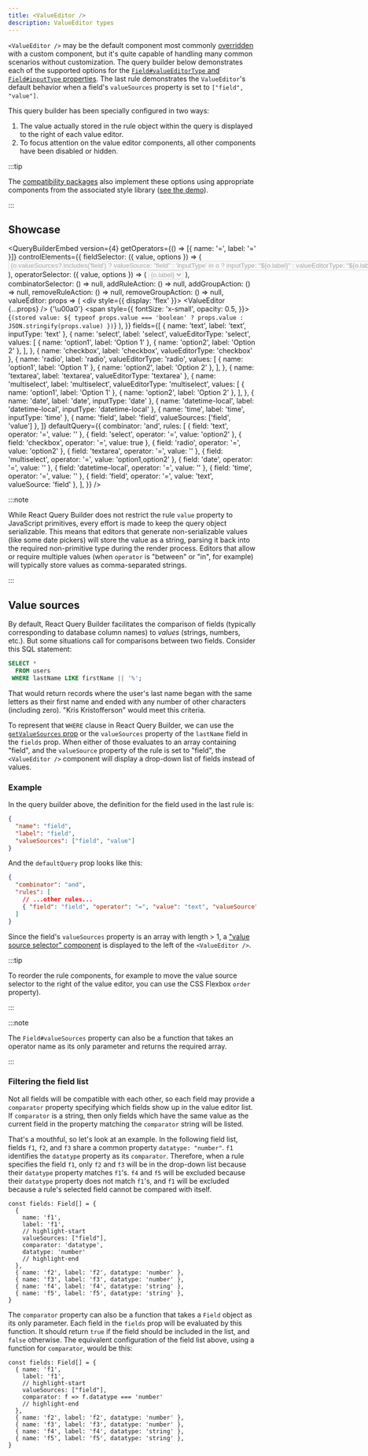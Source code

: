```yaml
---
title: <ValueEditor />
description: ValueEditor types
---
```



<TypeScriptAdmonition />

`<ValueEditor />` may be the default component most commonly [overridden](./querybuilder#valueeditor) with a custom component, but it's quite capable of handling many common scenarios without customization. The query builder below demonstrates each of the supported options for the [`Field#valueEditorType` and `Field#inputType` properties](../typescript#fields). The last rule demonstrates the `ValueEditor`'s default behavior when a field's `valueSources` property is set to `["field", "value"]`.

This query builder has been specially configured in two ways:

1. The value actually stored in the rule object within the query is displayed to the right of each value editor.
2. To focus attention on the value editor components, all other components have been disabled or hidden.

:::tip

The [compatibility packages](../compat) also implement these options using appropriate components from the associated style library ([see the demo](https://react-querybuilder.js.org/react-querybuilder)).

:::

## Showcase


<QueryBuilderEmbed
  version={4}
  getOperators={() => [{ name: '=', label: '=' }]}
  controlElements={{
    fieldSelector: ({ value, options }) => (
      <select value={value} disabled>
        {options.map(o => (
          <option key={o.name} value={o.name}>
            {o.valueSources?.includes('field')
              ? `valueSource: "field"`
              : 'inputType' in o
              ? `inputType: "${o.label}"`
              : `valueEditorType: "${o.label}"`}
          </option>
        ))}
      </select>
    ),
    operatorSelector: ({ value, options }) => (
      <select value={value} disabled>
        {options.map(o => (
          <option key={o.name} value={o.name}>
            {o.label}
          </option>
        ))}
      </select>
    ),
    combinatorSelector: () => null,
    addRuleAction: () => null,
    addGroupAction: () => null,
    removeRuleAction: () => null,
    removeGroupAction: () => null,
    valueEditor: props => (
      <div style={{ display: 'flex' }}>
        <ValueEditor {...props} />
        {'\u00a0'}
        <span
          style={{
            fontSize: 'x-small',
            opacity: 0.5,
          }}>{`(stored value: ${
          typeof props.value === 'boolean' ? props.value : JSON.stringify(props.value)
        })`}</span>
      </div>
    ),
  }}
  fields={[
    { name: 'text', label: 'text', inputType: 'text' },
    {
      name: 'select',
      label: 'select',
      valueEditorType: 'select',
      values: [
        { name: 'option1', label: 'Option 1' },
        { name: 'option2', label: 'Option 2' },
      ],
    },
    { name: 'checkbox', label: 'checkbox', valueEditorType: 'checkbox' },
    {
      name: 'radio',
      label: 'radio',
      valueEditorType: 'radio',
      values: [
        { name: 'option1', label: 'Option 1' },
        { name: 'option2', label: 'Option 2' },
      ],
    },
    { name: 'textarea', label: 'textarea', valueEditorType: 'textarea' },
    {
      name: 'multiselect',
      label: 'multiselect',
      valueEditorType: 'multiselect',
      values: [
        { name: 'option1', label: 'Option 1' },
        { name: 'option2', label: 'Option 2' },
      ],
    },
    { name: 'date', label: 'date', inputType: 'date' },
    { name: 'datetime-local', label: 'datetime-local', inputType: 'datetime-local' },
    { name: 'time', label: 'time', inputType: 'time' },
    { name: 'field', label: 'field', valueSources: ['field', 'value'] },
  ]}
  defaultQuery={{
    combinator: 'and',
    rules: [
      { field: 'text', operator: '=', value: '' },
      { field: 'select', operator: '=', value: 'option2' },
      { field: 'checkbox', operator: '=', value: true },
      { field: 'radio', operator: '=', value: 'option2' },
      { field: 'textarea', operator: '=', value: '' },
      { field: 'multiselect', operator: '=', value: 'option1,option2' },
      { field: 'date', operator: '=', value: '' },
      { field: 'datetime-local', operator: '=', value: '' },
      { field: 'time', operator: '=', value: '' },
      { field: 'field', operator: '=', value: 'text', valueSource: 'field' },
    ],
  }}
/>

:::note

While React Query Builder does not restrict the rule `value` property to JavaScript primitives, every effort is made to keep the query object serializable. This means that editors that generate non-serializable values (like some date pickers) will store the value as a string, parsing it back into the required non-primitive type during the render process. Editors that allow or require multiple values (when `operator` is "between" or "in", for example) will typically store values as comma-separated strings.

:::

## Value sources

By default, React Query Builder facilitates the comparison of fields (typically corresponding to database column names) to _values_ (strings, numbers, etc.). But some situations call for comparisons between two fields. Consider this SQL statement:

```sql
SELECT *
  FROM users
 WHERE lastName LIKE firstName || '%';
```

That would return records where the user's last name began with the same letters as their first name and ended with any number of other characters (including zero). "Kris Kristofferson" would meet this criteria.

To represent that `WHERE` clause in React Query Builder, we can use the [`getValueSources` prop](./querybuilder#getvaluesources) or the `valueSources` property of the `lastName` field in the `fields` prop. When either of those evaluates to an array containing "field", and the `valueSource` property of the rule is set to "field", the `<ValueEditor />` component will display a drop-down list of fields instead of values.

### Example

In the query builder above, the definition for the field used in the last rule is:

```json
{
  "name": "field",
  "label": "field",
  "valueSources": ["field", "value"]
}
```

And the `defaultQuery` prop looks like this:

```json
{
  "combinator": "and",
  "rules": [
    // ...other rules...
    { "field": "field", "operator": "=", "value": "text", "valueSource": "field" }
  ]
}
```

Since the field's `valueSources` property is an array with length > 1, a ["value source selector" component](./querybuilder#valuesourceselector) is displayed to the left of the `<ValueEditor />`.

:::tip

To reorder the rule components, for example to move the value source selector to the right of the value editor, you can use the CSS Flexbox `order` property).

:::

:::note

The `Field#valueSources` property can also be a function that takes an operator name as its only parameter and returns the required array.

:::

### Filtering the field list

Not all fields will be compatible with each other, so each field may provide a `comparator` property specifying which fields show up in the value editor list. If `comparator` is a string, then only fields which have the same value as the current field in the property matching the `comparator` string will be listed.

That's a mouthful, so let's look at an example. In the following field list, fields `f1`, `f2`, and `f3` share a common property `datatype: "number"`. `f1` identifies the `datatype` property as its `comparator`. Therefore, when a rule specifies the field `f1`, only `f2` and `f3` will be in the drop-down list because their `datatype` property matches `f1`'s. `f4` and `f5` will be excluded because their `datatype` property does not match `f1`'s, and `f1` will be excluded because a rule's selected field cannot be compared with itself.

```tsx
const fields: Field[] = {
  {
    name: 'f1',
    label: 'f1',
    // highlight-start
    valueSources: ["field"],
    comparator: 'datatype',
    datatype: 'number'
    // highlight-end
  },
  { name: 'f2', label: 'f2', datatype: 'number' },
  { name: 'f3', label: 'f3', datatype: 'number' },
  { name: 'f4', label: 'f4', datatype: 'string' },
  { name: 'f5', label: 'f5', datatype: 'string' },
}
```

The `comparator` property can also be a function that takes a `Field` object as its only parameter. Each field in the `fields` prop will be evaluated by this function. It should return `true` if the field should be included in the list, and `false` otherwise. The equivalent configuration of the field list above, using a function for `comparator`, would be this:

```tsx
const fields: Field[] = {
  { name: 'f1',
    label: 'f1',
    // highlight-start
    valueSources: ["field"],
    comparator: f => f.datatype === 'number'
    // highlight-end
  },
  { name: 'f2', label: 'f2', datatype: 'number' },
  { name: 'f3', label: 'f3', datatype: 'number' },
  { name: 'f4', label: 'f4', datatype: 'string' },
  { name: 'f5', label: 'f5', datatype: 'string' },
}
```
